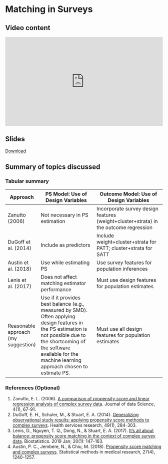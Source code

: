 # Matching in Surveys {.unnumbered}

## Video content

::: {style="position: relative; padding-bottom: 56.25%; height: 0; overflow: hidden;"}
<iframe src="https://www.youtube.com/embed/SUjo2bWrfZ8" style="position: absolute; top: 0; left: 0; width: 100%; height: 100%; border:0;" allowfullscreen>

</iframe>
:::


## Slides

[Download](https://github.com/ehsanx/PS-survey/raw/main/slides/4Propensityscorematchingwithinsurveys.pdf)

## Summary of topics discussed 

### Tabular summary

| Approach    | PS Model: Use of Design Variables | Outcome Model: Use of Design Variables |
|-------------|----------------------------------|---------------------------------------|
| Zanutto (2006)    | Not necessary in PS estimation    | Incorporate survey design features (weight+cluster+strata) in the outcome regression |
| DuGoff et al. (2014)      | Include as predictors             | Include weight+cluster+strata for PATT; cluster+strata for SATT |
| Austin et al. (2018)      | Use while estimating PS                     | Use survey features for population inferences |
| Lenis et al. (2017)      | Does not affect matching estimator performance | Must use design features for population estimates |
| Reasonable approach (my suggestion)  | Use if it provides best balance (e.g., measured by SMD). Often applying design features in the PS estimation is not possible due to the shortcoming of the software available for the machine learning approach chosen to estimate PS.   | Must use all design features for population estimates |

### References (Optional)

1. Zanutto, E. L. (2006). [A comparison of propensity score and linear regression analysis of complex survey data](https://jds-online.org/journal/JDS/article/1052/info). Journal of data Science, 4(1), 67-91.
2. DuGoff, E. H., Schuler, M., & Stuart, E. A. (2014). [Generalizing observational study results: applying propensity score methods to complex surveys](https://pubmed.ncbi.nlm.nih.gov/23855598/). Health services research, 49(1), 284-303.
3. Lenis, D., Nguyen, T. Q., Dong, N., & Stuart, E. A. (2017). [It’s all about balance: propensity score matching in the context of complex survey data](https://www.ncbi.nlm.nih.gov/pmc/articles/PMC6296318/). Biostatistics. 2019 Jan; 20(1): 147–163.
4. Austin, P. C., Jembere, N., & Chiu, M. (2018). [Propensity score matching and complex surveys](https://pubmed.ncbi.nlm.nih.gov/27460539/). Statistical methods in medical research, 27(4), 1240-1257. 